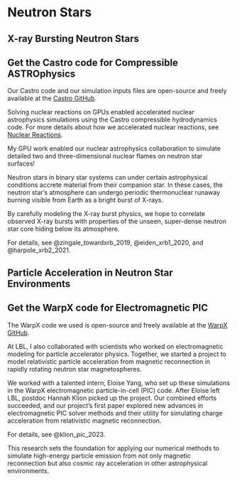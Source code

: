 # Neutron Stars

## X-ray Bursting Neutron Stars

::: {.callout-tip}
# Get the Castro code for Compressible ASTROphysics

Our Castro code and our simulation inputs files are open-source and freely available at the [Castro GitHub](https://github.com/AMReX-Astro/Castro).
:::

Solving nuclear reactions on GPUs enabled accelerated nuclear astrophysics simulations using the Castro compressible hydrodynamics code.
For more details about how we accelerated nuclear reactions, see [Nuclear Reactions](nuclear_reactions.qmd).

My GPU work enabled our nuclear astrophysics collaboration to simulate detailed
two and three-dimensional nuclear flames on neutron star surfaces!

Neutron stars in binary star systems can under certain astrophysical conditions
accrete material from their companion star. In these cases, the neutron star's
atmosphere can undergo periodic thermonuclear runaway burning visible from
Earth as a bright burst of X-rays.

By carefully modeling the X-ray burst physics, we hope to correlate observed
X-ray bursts with properties of the unseen, super-dense neutron star core
hiding below its atmosphere.

For details, see @zingale_towardxrb_2019, @eiden_xrb1_2020, and @harpole_xrb2_2021.

## Particle Acceleration in Neutron Star Environments

::: {.callout-tip}
# Get the WarpX code for Electromagnetic PIC

The WarpX code we used is open-source and freely available at the [WarpX GitHub](https://github.com/BLAST-WarpX/warpx).
:::

At LBL, I also collaborated with scientists who worked on electromagnetic
modeling for particle accelerator physics. Together, we started a project to
model relativistic particle acceleration from magnetic reconnection in rapidly
rotating neutron star magnetospheres.

We worked with a talented intern, Eloise Yang, who set up these simulations in
the WarpX electromagnetic particle-in-cell (PIC) code. After Eloise left LBL,
postdoc Hannah Klion picked up the project. Our combined efforts succeeded,
and our project's first paper explored new advances in electromagnetic PIC
solver methods and their utility for simulating charge acceleration from
relativistic magnetic reconnection.

For details, see @klion_pic_2023.

This research sets the foundation for applying our numerical
methods to simulate high-energy particle emission from not only magnetic
reconnection but also cosmic ray acceleration in other astrophysical
environments.
